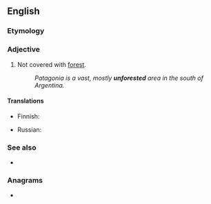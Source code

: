 ==English==

===Etymology===
{{prefix|en|un|forested}}

===Adjective===
{{en-adj|-}}

# Not covered with [[forest]].
#: ''Patagonia is a vast, mostly '''unforested''' area in the south of Argentina.''

====Translations====
{{trans-top|not covered with forest}}
* Finnish: {{t+|fi|puuton}}
{{trans-mid}}
* Russian: {{t+|ru|безлесный}}
{{trans-bottom}}

===See also===
* {{l|en|deforested}}

===Anagrams===
* {{anagrams|en|a=deefnorstu|unfostered}}